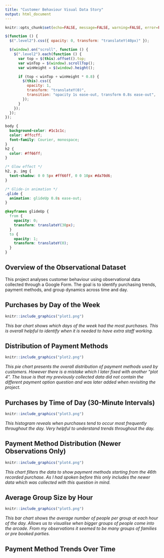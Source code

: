 ---
title: "Customer Behaviour Visual Data Story"
output: html_document
---

<script src="https://code.jquery.com/jquery-3.7.1.min.js" integrity="sha256-/JqT3SQfawRcv/BIHPThkBvs0OEvtFFmqPF/lYI/Cxo=" crossorigin="anonymous"></script>

```{r setup, include=FALSE}
knitr::opts_chunk$set(echo=FALSE, message=FALSE, warning=FALSE, error=FALSE)
```

```{js}
$(function () {
  $(".level2").css({ opacity: 0, transform: "translateY(40px)" });

  $(window).on("scroll", function () {
    $(".level2").each(function () {
      var top = $(this).offset().top;
      var winTop = $(window).scrollTop();
      var winHeight = $(window).height();

      if (top < winTop + winHeight * 0.8) {
        $(this).css({
          opacity: 1,
          transform: "translateY(0)",
          transition: "opacity 1s ease-out, transform 0.8s ease-out",
        });
      }
    });
  });
});
```


```{css}
body {
  background-color: #1c1c1c;
  color: #ffccff;
  font-family: Courier, monospace;
}
h2 {
  color: #ff66ff;
}

/* Glow effect */
h2, p, img {
  text-shadow: 0 0 5px #ff66ff, 0 0 10px #da70d6;
}

/* Glide-in animation */
.glide {
  animation: glideUp 0.8s ease-out;
}

@keyframes glideUp {
  from {
    opacity: 0;
    transform: translateY(30px);
  }
  to {
    opacity: 1;
    transform: translateY(0);
  }
}
```

## Overview of the Observational Dataset

This project analyses customer behaviour using observational data collected through a Google Form. The goal is to identify purchasing trends, payment methods, and group dynamics across time and day.

## Purchases by Day of the Week

```{r}
knitr::include_graphics("plot1.png")
```
*This bar chart shows which days of the week had the most purchases. This is overall helpful to identify when it is needed to have extra staff working. *

## Distribution of Payment Methods

```{r}
knitr::include_graphics("plot2.png")
```
*This pie chart presents the overall distribution of payment methods used by customers. However there is a mistake which I later fixed with another "plot 4". The Issue is that my previously collected data did not contain the different payment option question and was  later added when revisiting the project.*

## Purchases by Time of Day (30-Minute Intervals)

```{r}
knitr::include_graphics("plot3.png")
```
*This histogram reveals when purchases tend to occur most frequently throughout the day. Very helpful to understand trends throughout the day.*

## Payment Method Distribution (Newer Observations Only)

```{r}
knitr::include_graphics("plot4.png")
```
*This chart filters the data to show payment methods starting from the 46th recorded purchase. As I had spoken before this only includes the newer data which was collected with this question in mind.*

## Average Group Size by Hour

```{r}
knitr::include_graphics("plot5.png")
```
*This bar chart shows the average number of people per group at each hour of the day. Allows us to visualise when bigger groups of people come into the arcade. From my observations it seemed to be many groups of families or pre booked parties.*

## Payment Method Trends Over Time
